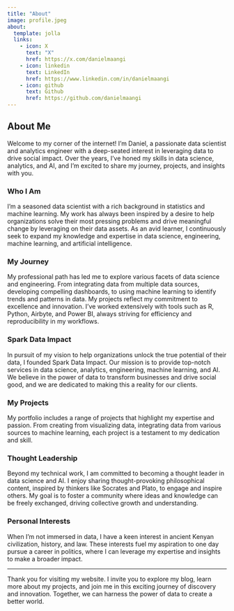 ```yaml
---
title: "About"
image: profile.jpeg
about:
  template: jolla
  links:
    - icon: X
      text: "X"
      href: https://x.com/danielmaangi
    - icon: linkedin
      text: LinkedIn
      href: https://www.linkedin.com/in/danielmaangi
    - icon: github
      text: Github
      href: https://github.com/danielmaangi
---
```


## About Me

Welcome to my corner of the internet! I'm Daniel, a passionate data scientist and analytics engineer with a deep-seated interest in leveraging data to drive social impact. Over the years, I've honed my skills in data science, analytics, and AI, and I'm excited to share my journey, projects, and insights with you.

### Who I Am

I’m a seasoned data scientist with a rich background in statistics and machine learning. My work has always been inspired by a desire to help organizations solve their most pressing problems and drive meaningful change by leveraging on their data assets. As an avid learner, I continuously seek to expand my knowledge and expertise in data science, engineering, machine learning, and artificial intelligence.

### My Journey

My professional path has led me to explore various facets of data science and engineering. From integrating data from multiple data sources, developing compelling dashboards, to using machine learning to identify trends and patterns in data. My projects reflect my commitment to excellence and innovation. I’ve worked extensively with tools such as R, Python, Airbyte, and Power BI, always striving for efficiency and reproducibility in my workflows.

### Spark Data Impact

In pursuit of my vision to help organizations unlock the true potential of their data, I founded Spark Data Impact. Our mission is to provide top-notch services in data science, analytics, engineering, machine learning, and AI. We believe in the power of data to transform businesses and drive social good, and we are dedicated to making this a reality for our clients.

### My Projects

My portfolio includes a range of projects that highlight my expertise and passion. From creating from visualizing data, integrating data from various sources to machine learning, each project is a testament to my dedication and skill. 

### Thought Leadership

Beyond my technical work, I am committed to becoming a thought leader in data science and AI. I enjoy sharing thought-provoking philosophical content, inspired by thinkers like Socrates and Plato, to engage and inspire others. My goal is to foster a community where ideas and knowledge can be freely exchanged, driving collective growth and understanding.

### Personal Interests

When I'm not immersed in data, I have a keen interest in ancient Kenyan civilization, history, and law. These interests fuel my aspiration to one day pursue a career in politics, where I can leverage my expertise and insights to make a broader impact.

---

Thank you for visiting my website. I invite you to explore my blog, learn more about my projects, and join me in this exciting journey of discovery and innovation. Together, we can harness the power of data to create a better world.
